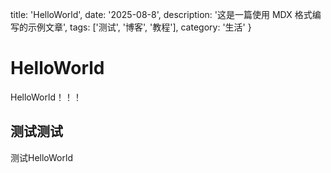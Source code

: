   title: 'HelloWorld',
  date: '2025-08-8',
  description: '这是一篇使用 MDX 格式编写的示例文章',
  tags: ['测试', '博客', '教程'],
  category: '生活'
}
# HelloWorld
HelloWorld！！！
## 测试测试
测试HelloWorld